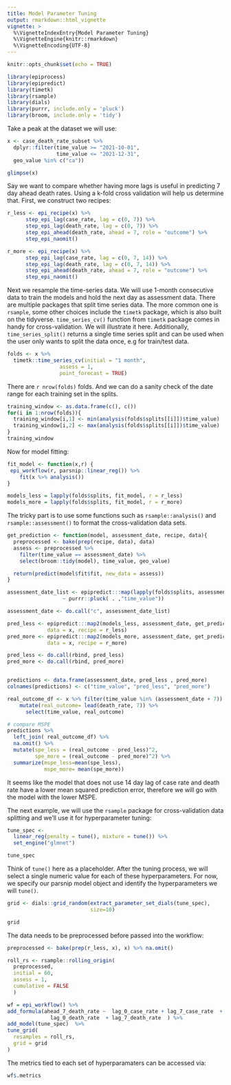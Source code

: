 ```yaml
---
title: Model Parameter Tuning
output: rmarkdown::html_vignette
vignette: >
  %\VignetteIndexEntry{Model Parameter Tuning}
  %\VignetteEngine{knitr::rmarkdown}
  %\VignetteEncoding{UTF-8}
---
```


```r
knitr::opts_chunk$set(echo = TRUE)
```


```r
library(epiprocess)
library(epipredict)
library(timetk)
library(rsample)
library(dials)
library(purrr, include.only = 'pluck')
library(broom, include.only = 'tidy')
```

Take a peak at the dataset we will use:
```r
x <- case_death_rate_subset %>%
  dplyr::filter(time_value >= "2021-10-01", 
                time_value <= "2021-12-31",
  geo_value %in% c("ca"))

glimpse(x)
```

Say we want to compare whether having more lags is useful in predicting 
7 day ahead death rates. Using a k-fold cross validation will help us determine
that. First, we construct two recipes:

```r
r_less <- epi_recipe(x) %>%
      step_epi_lag(case_rate, lag = c(0, 7)) %>%
      step_epi_lag(death_rate, lag = c(0, 7)) %>%
      step_epi_ahead(death_rate, ahead = 7, role = "outcome") %>%
      step_epi_naomit()

r_more <- epi_recipe(x) %>%
      step_epi_lag(case_rate, lag = c(0, 7, 14)) %>%
      step_epi_lag(death_rate, lag = c(0, 7, 14)) %>%
      step_epi_ahead(death_rate, ahead = 7, role = "outcome") %>%
      step_epi_naomit()
```

Next we resample the time-series data. We will use 1-month consecutive data
to train the models and hold the next day as assessment data. 
There are multiple packages that split time series data. The more common one is
`rsample`, some other choices include the `timetk` package, which is also built
on the tidyverse. `time_series_cv()` function from `timetk` package comes 
in handy for cross-validation. We will illustrate it here.
Additionally, `time_series_split()` returns a single time series split and can
be used when the user only wants to split the data once, e.g for train/test data.

```r
folds <- x %>%
  timetk::time_series_cv(initial = "1 month",
                 assess = 1,
                 point_forecast = TRUE)
```

There are `r nrow(folds)` folds. And we can do a sanity check of the date range 
for each training set in the splits. 

```r
training_window <- as.data.frame(c(), c())
for(i in 1:nrow(folds)){
  training_window[i,1] <- min(analysis(folds$splits[[i]])$time_value)
  training_window[i,2] <- max(analysis(folds$splits[[i]])$time_value)
}
training_window
```

Now for model fitting:

```r

fit_model <- function(x,r) {
 epi_workflow(r, parsnip::linear_reg()) %>%
    fit(x %>% analysis())
}

models_less = lapply(folds$splits, fit_model, r = r_less)
models_more = lapply(folds$splits, fit_model, r = r_more)

```

The tricky part is to use some functions such as `rsample::analysis()` and 
`rsample::assessment()` to format the cross-validation data sets.

```r
get_prediction <- function(model, assessment_date, recipe, data){
  preprocessed <- bake(prep(recipe, data), data) 
  assess <- preprocessed %>% 
    filter(time_value == assessment_date) %>%
    select(broom::tidy(model), time_value, geo_value)

  return(predict(model$fit$fit, new_data = assess))
}

assessment_date_list <- epipredict:::map(lapply(folds$splits, assessment),
                  ~ purrr::pluck( . ,"time_value")) 

assessment_date <- do.call("c", assessment_date_list)

pred_less <- epipredict:::map2(models_less, assessment_date, get_prediction,
             data = x, recipe = r_less) 
pred_more <- epipredict:::map2(models_more, assessment_date, get_prediction,
             data = x, recipe = r_more) 

pred_less <- do.call(rbind, pred_less)
pred_more <- do.call(rbind, pred_more)


predictions <- data.frame(assessment_date, pred_less , pred_more) 
colnames(predictions) <- c("time_value", "pred_less", "pred_more")

real_outcome_df <- x %>% filter(time_value %in% (assessment_date + 7)) %>%
    mutate(real_outcome= lead(death_rate, 7)) %>%
      select(time_value, real_outcome)

# compare MSPE
predictions %>%
  left_join( real_outcome_df) %>%
  na.omit() %>%
  mutate(spe_less = (real_outcome - pred_less)^2,
         spe_more = (real_outcome - pred_more)^2) %>%
  summarize(mspe_less=mean(spe_less),
            mspe_more= mean(spe_more))
```

It seems like the model that does not use 14 day lag of case rate and death rate
have a lower mean squared prediction error, therefore we will go with the model
with the lower MSPE.

The next example, we will use the `rsample` package for cross-validation data 
splitting and we'll use it for hyperparameter tuning:

```r
tune_spec <- 
  linear_reg(penalty = tune(), mixture = tune()) %>% 
  set_engine("glmnet")

tune_spec
```

Think of `tune()` here as a placeholder. After the tuning process, we will 
select a single numeric value for each of these hyperparameters. 
For now, we specify our parsnip model object and identify the hyperparameters
we will `tune()`.

```r
grid <- dials::grid_random(extract_parameter_set_dials(tune_spec), 
                           size=10)

grid
```

The data needs to be preprocessed before passed into the workflow:

```r
preprocessed <- bake(prep(r_less, x), x) %>% na.omit()

roll_rs <- rsample::rolling_origin(
  preprocessed, 
  initial = 60, 
  assess = 1,
  cumulative = FALSE
  )

wf = epi_workflow() %>%
add_formula(ahead_7_death_rate ~  lag_0_case_rate + lag_7_case_rate  +
              lag_0_death_rate  + lag_7_death_rate  ) %>%
add_model(tune_spec)  %>% 
tune_grid(
  resamples = roll_rs,
  grid = grid
)

```

The metrics tied to each set of hyperparamaters can be accessed via:
```r
wf$.metrics
```

